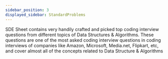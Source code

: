 ```yaml
---
sidebar_position: 3
displayed_sidebar: StandardProblems
---
```


SDE Sheet contains very handily crafted and picked top coding interview questions from different topics of Data Structures & Algorithms. These questions are one of the most asked coding interview questions in coding interviews of companies like Amazon, Microsoft, Media.net, Flipkart, etc, and cover almost all of the concepts related to Data Structure & Algorithms